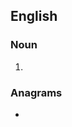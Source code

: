 ==English==

===Noun===
{{head|en|noun plural form}}

# {{plural of|amir|lang=en}}

===Anagrams===
* {{anagrams|en|a=aimrs|Maris|Masri|Misra|Samir|raims|simar|sirma}}